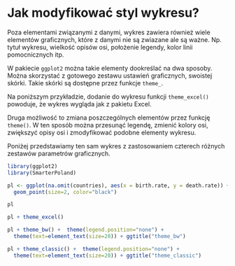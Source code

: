 # Jak modyfikować styl wykresu?

Poza elementami związanymi z danymi, wykres zawiera również wiele elementów graficznych, które z danymi nie są zwiazane ale są ważne. Np. tytuł wykresu, wielkość opisów osi, położenie legendy, kolor linii pomocnicznych itp.

W pakiecie `ggplot2` można takie elementy dookreślać na dwa sposoby. Można skorzystać z gotowego zestawu ustawień graficznych, swoistej skórki. Takie skórki są dostępne przez funkcje `theme_`. 

Na poniższym przykładzie, dodanie do wykresu funkcji `theme_excel()` powoduje, że wykres wygląda jak z pakietu Excel.

Druga możliwość to zmiana poszczególnych elementów przez funkcję `theme()`. W ten sposób można przesunąć legendę, zmienić kolory osi, zwiększyć opisy osi i zmodyfikować podobne elementy wykresu.

Poniżej przedstawiamy ten sam wykres z zastosowaniem czterech różnych zestawów parametrów graficznych.

```r
library(ggplot2)
library(SmarterPoland)

pl <- ggplot(na.omit(countries), aes(x = birth.rate, y = death.rate)) +
  geom_point(size=2, color="black") 

pl

pl + theme_excel()

pl + theme_bw() +  theme(legend.position="none") +
  theme(text=element_text(size=20)) + ggtitle("theme_bw")

pl + theme_classic() +  theme(legend.position="none") +
  theme(text=element_text(size=20)) + ggtitle("theme_classic")
```

